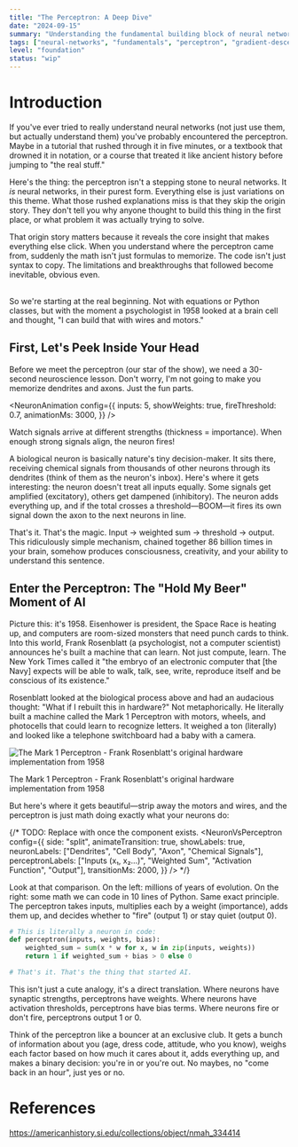 ```yaml
---
title: "The Perceptron: A Deep Dive"
date: "2024-09-15"
summary: "Understanding the fundamental building block of neural networks through intuition, mathematics, and implementation."
tags: ["neural-networks", "fundamentals", "perceptron", "gradient-descent"]
level: "foundation"
status: "wip"
---
```


# Introduction

If you've ever tried to really understand neural networks (not just use them, but actually understand them) you've probably encountered the perceptron. Maybe in a tutorial that rushed through it in five minutes, or a textbook that drowned it in notation, or a course that treated it like ancient history before jumping to "the real stuff."

Here's the thing: the perceptron isn't a stepping stone to neural networks. It *is* neural networks, in their purest form. Everything else is just variations on this theme. What those rushed explanations miss is that they skip the origin story. They don't tell you why anyone thought to build this thing in the first place, or what problem it was actually trying to solve.

That origin story matters because it reveals the core insight that makes everything else click. When you understand where the perceptron came from, suddenly the math isn't just formulas to memorize. The code isn't just syntax to copy. The limitations and breakthroughs that followed become inevitable, obvious even.

<PerceptronContinuum className="mt-12" />
<br />
So we're starting at the real beginning. Not with equations or Python classes, but with the moment a psychologist in 1958 looked at a brain cell and thought, "I can build that with wires and motors."

## First, Let's Peek Inside Your Head

Before we meet the perceptron (our star of the show), we need a 30-second neuroscience lesson. Don't worry, I'm not going to make you memorize dendrites and axons. Just the fun parts.

<NeuronAnimation
  config={{
    inputs: 5,
    showWeights: true,
    fireThreshold: 0.7,
    animationMs: 3000,
  }}
/>
<p className="text-sm text-gray-600 text-center mt-2 italic">Watch signals arrive at different strengths (thickness = importance). When enough strong signals align, the neuron fires!</p>

A biological neuron is basically nature's tiny decision-maker. It sits there, receiving chemical signals from thousands of other neurons through its dendrites (think of them as the neuron's inbox). Here's where it gets interesting: the neuron doesn't treat all inputs equally. Some signals get amplified (excitatory), others get dampened (inhibitory). The neuron adds everything up, and if the total crosses a threshold—BOOM—it fires its own signal down the axon to the next neurons in line.

That's it. That's the magic. Input → weighted sum → threshold → output. This ridiculously simple mechanism, chained together 86 billion times in your brain, somehow produces consciousness, creativity, and your ability to understand this sentence.

## Enter the Perceptron: The "Hold My Beer" Moment of AI

Picture this: it's 1958. Eisenhower is president, the Space Race is heating up, and computers are room-sized monsters that need punch cards to think. Into this world, Frank Rosenblatt (a psychologist, not a computer scientist) announces he's built a machine that can learn. Not just compute, learn. The New York Times called it "the embryo of an electronic computer that [the Navy] expects will be able to walk, talk, see, write, reproduce itself and be conscious of its existence."

Rosenblatt looked at the biological process above and had an audacious thought: "What if I rebuilt this in hardware?" Not metaphorically. He literally built a machine called the Mark 1 Perceptron with motors, wheels, and photocells that could learn to recognize letters. It weighed a ton (literally) and looked like a telephone switchboard had a baby with a camera.

<img src="/Mark1.jpg" alt="The Mark 1 Perceptron - Frank Rosenblatt's original hardware implementation from 1958" className="w-full max-w-2xl mx-auto my-8 rounded-lg shadow-lg" />
<p className="text-sm text-gray-600 text-center mt-2 italic">The Mark 1 Perceptron - Frank Rosenblatt's original hardware implementation from 1958</p>

But here's where it gets beautiful—strip away the motors and wires, and the perceptron is just math doing exactly what your neurons do:

{/*
TODO: Replace with <NeuronVsPerceptron /> once the component exists.
<NeuronVsPerceptron
  config={{
    side: "split",
    animateTransition: true,
    showLabels: true,
    neuronLabels: ["Dendrites", "Cell Body", "Axon", "Chemical Signals"],
    perceptronLabels: ["Inputs (x₁, x₂...)", "Weighted Sum", "Activation Function", "Output"],
    transitionMs: 2000,
  }}
/>
*/}

Look at that comparison. On the left: millions of years of evolution. On the right: some math we can code in 10 lines of Python. Same exact principle. The perceptron takes inputs, multiplies each by a weight (importance), adds them up, and decides whether to "fire" (output 1) or stay quiet (output 0).

```python
# This is literally a neuron in code:
def perceptron(inputs, weights, bias):
    weighted_sum = sum(x * w for x, w in zip(inputs, weights))
    return 1 if weighted_sum + bias > 0 else 0

# That's it. That's the thing that started AI.
```

This isn't just a cute analogy, it's a direct translation. Where neurons have synaptic strengths, perceptrons have weights. Where neurons have activation thresholds, perceptrons have bias terms. Where neurons fire or don't fire, perceptrons output 1 or 0.

Think of the perceptron like a bouncer at an exclusive club. It gets a bunch of information about you (age, dress code, attitude, who you know), weighs each factor based on how much it cares about it, adds everything up, and makes a binary decision: you're in or you're out. No maybes, no "come back in an hour", just yes or no.

# References
https://americanhistory.si.edu/collections/object/nmah_334414